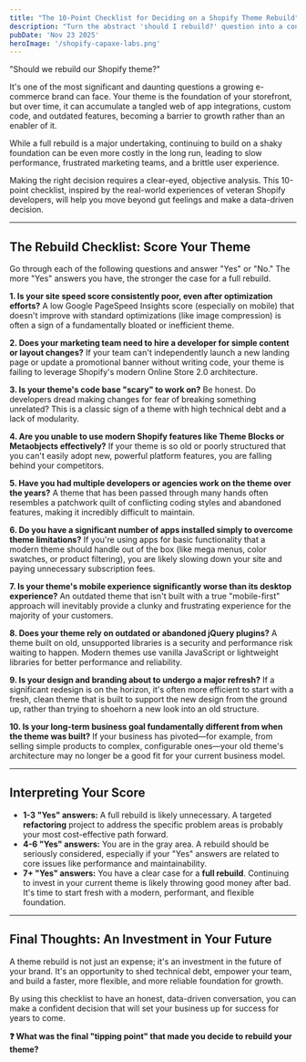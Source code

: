 ```yaml
---
title: "The 10-Point Checklist for Deciding on a Shopify Theme Rebuild"
description: "Turn the abstract 'should I rebuild?' question into a concrete decision with this 10-point checklist covering technical debt, performance, feature limitations, and business goals."
pubDate: 'Nov 23 2025'
heroImage: '/shopify-capaxe-labs.png'
---
```


"Should we rebuild our Shopify theme?"

It's one of the most significant and daunting questions a growing e-commerce brand can face. Your theme is the foundation of your storefront, but over time, it can accumulate a tangled web of app integrations, custom code, and outdated features, becoming a barrier to growth rather than an enabler of it.

While a full rebuild is a major undertaking, continuing to build on a shaky foundation can be even more costly in the long run, leading to slow performance, frustrated marketing teams, and a brittle user experience.

Making the right decision requires a clear-eyed, objective analysis. This 10-point checklist, inspired by the real-world experiences of veteran Shopify developers, will help you move beyond gut feelings and make a data-driven decision.

---

## **The Rebuild Checklist: Score Your Theme**

Go through each of the following questions and answer "Yes" or "No." The more "Yes" answers you have, the stronger the case for a full rebuild.

**1. Is your site speed score consistently poor, even after optimization efforts?**
A low Google PageSpeed Insights score (especially on mobile) that doesn't improve with standard optimizations (like image compression) is often a sign of a fundamentally bloated or inefficient theme.

**2. Does your marketing team need to hire a developer for simple content or layout changes?**
If your team can't independently launch a new landing page or update a promotional banner without writing code, your theme is failing to leverage Shopify's modern Online Store 2.0 architecture.

**3. Is your theme's code base "scary" to work on?**
Be honest. Do developers dread making changes for fear of breaking something unrelated? This is a classic sign of a theme with high technical debt and a lack of modularity.

**4. Are you unable to use modern Shopify features like Theme Blocks or Metaobjects effectively?**
If your theme is so old or poorly structured that you can't easily adopt new, powerful platform features, you are falling behind your competitors.

**5. Have you had multiple developers or agencies work on the theme over the years?**
A theme that has been passed through many hands often resembles a patchwork quilt of conflicting coding styles and abandoned features, making it incredibly difficult to maintain.

**6. Do you have a significant number of apps installed simply to overcome theme limitations?**
If you're using apps for basic functionality that a modern theme should handle out of the box (like mega menus, color swatches, or product filtering), you are likely slowing down your site and paying unnecessary subscription fees.

**7. Is your theme's mobile experience significantly worse than its desktop experience?**
An outdated theme that isn't built with a true "mobile-first" approach will inevitably provide a clunky and frustrating experience for the majority of your customers.

**8. Does your theme rely on outdated or abandoned jQuery plugins?**
A theme built on old, unsupported libraries is a security and performance risk waiting to happen. Modern themes use vanilla JavaScript or lightweight libraries for better performance and reliability.

**9. Is your design and branding about to undergo a major refresh?**
If a significant redesign is on the horizon, it's often more efficient to start with a fresh, clean theme that is built to support the new design from the ground up, rather than trying to shoehorn a new look into an old structure.

**10. Is your long-term business goal fundamentally different from when the theme was built?**
If your business has pivoted—for example, from selling simple products to complex, configurable ones—your old theme's architecture may no longer be a good fit for your current business model.

---

## **Interpreting Your Score**

-   **1-3 "Yes" answers:** A full rebuild is likely unnecessary. A targeted **refactoring** project to address the specific problem areas is probably your most cost-effective path forward.
-   **4-6 "Yes" answers:** You are in the gray area. A rebuild should be seriously considered, especially if your "Yes" answers are related to core issues like performance and maintainability.
-   **7+ "Yes" answers:** You have a clear case for a **full rebuild**. Continuing to invest in your current theme is likely throwing good money after bad. It's time to start fresh with a modern, performant, and flexible foundation.

---

## **Final Thoughts: An Investment in Your Future**

A theme rebuild is not just an expense; it's an investment in the future of your brand. It's an opportunity to shed technical debt, empower your team, and build a faster, more flexible, and more reliable foundation for growth.

By using this checklist to have an honest, data-driven conversation, you can make a confident decision that will set your business up for success for years to come.

**❓ What was the final "tipping point" that made you decide to rebuild your theme?**